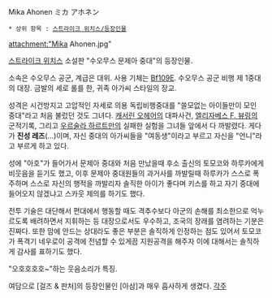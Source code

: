 Mika Ahonen
ミカ アホネン 

 * 상위 항목 : [[스트라이크 위치스/등장인물]]

attachment:"Mika Ahonen.jpg"

[[스트라이크 위치스]] 소설판 "수오무스 문제아 중대"의 등장인물.

소속은 수오무스 공군, 계급은 대위. 사용 기체는 [[Bf109]]E.
수오무스 공군 비행 제 1중대의 대장. 금발의 세로 롤를 한, 귀족 아가씨 스타일의 장교.

성격은 시건방지고 고압적인 자세로 의용 독립비행중대를 "쓸모없는 아이들만이 모인 중대"라고 처음 불렀던 것도 그녀다.  [[캐서린 오헤어]]의 대파사건, [[엘리자베스 F. 뷰링]]의 군적기록, 그리고 [[우르술라 하르트만]]의 실패한 실험을 그녀들 앞에서 다 까발렸다. 게다가 '''진성 레즈'''(...)이며, 자신 중대의 아가씨들을 "여동생"이라고 부르고 자신을 "언니"라고 부르게 하고 있다. 

성에 "아호"가 들어가서 문제아 중대와 처음 만났을때 후소 출신의 토모코와 하루카에게 비웃음을 듣기도 했고, 이후 문제아 중대원들의 과거사를 까발릴때 하루카가 스스로 폭주하며 스스로 자신의 행적을 까발리자 솔직한 아이가 좋다며 키스를 하고 자기 중대에 들어오지 않겠냐고 스카웃 제의를 하기도 했다.

전투 기술은 대단해서 편대에서 행동할 때도 격추수보다 아군의 손해를 최소한으로 억누르도록 배려하면서 지휘하는 등 대장으로서도 우수하고, 조국의 장래를 염려하는 기분은 진짜다. 또한 맘에 안드는 상대라도 좋은 부분은 솔직하게 인정하는 점도 있어서 토모코가 폭격기 네우로이 공격에 전념할 수 있게끔 지원공격을 해주자 이에 대해서는 솔직하게 감사를 표하기도 했다.

"오호호호호~"하는 웃음소리가 특징.

여담으로 [걸즈 & 판처]의 등장인물인 [아삼]과 매우 흡사하게 생겼다.
[[각주]]
